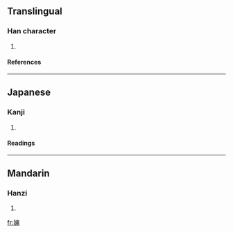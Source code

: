 ==Translingual==
===Han character===
{{Han char|rn=38|rad=女|as=11|sn=14|four=4042<sub>7</sub>|canj=女戈中月 (VILB)}}
# {{defn|Han|sort=女11}}
====References====
{{Han ref|kx=0269.330|dkj=06651|dj=0537.220|hdz=21078.030|uh=5ADE|ud=23262|bh=E178|bd=57720}}
----
==Japanese==
===Kanji===
{{ja-kanji|grade=|rs=女11}}
# {{defn|Japanese}} 
====Readings====
{{ja-readings|on=[[しょう]] (shō), [[じゅ]] (ju), [[ちょう]] (chō), [[ちゅ]] (chu)|kun=}}
----
==Mandarin==
===Hanzi===
{{cmn-hanzi|pin=[[yóng]] ([[yong2]])|wg=yung<sup>2</sup>}}
# {{defn|Mandarin}}

[[fr:嫞]]